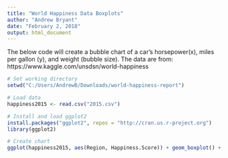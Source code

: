 ```yaml
---
title: "World Happiness Data Boxplots"
author: "Andrew Bryant"
date: "February 2, 2018"
output: html_document
---
```


The below code will create a bubble chart of a car's horsepower(x), miles per gallon (y), and weight (bubble size). The data are from: https://www.kaggle.com/unsdsn/world-happiness

```r

# Set working directory
setwd("C:/Users/AndrewB/Downloads/world-happiness-report")

# Load data
happiness2015 <- read.csv("2015.csv")

# Install and load ggplot2
install.packages("ggplot2", repos = "http://cran.us.r-project.org")
library(ggplot2)

# Create chart
ggplot(happiness2015, aes(Region, Happiness.Score)) + geom_boxplot() + ylim(0, 8) + theme(axis.text.x = element_text(angle = 90, hjust = 1)) + ggtitle("Boxplots of 2015 world happiness scores") + ylab("Happiness score") + theme(plot.title = element_text(hjust = 0.5))



```